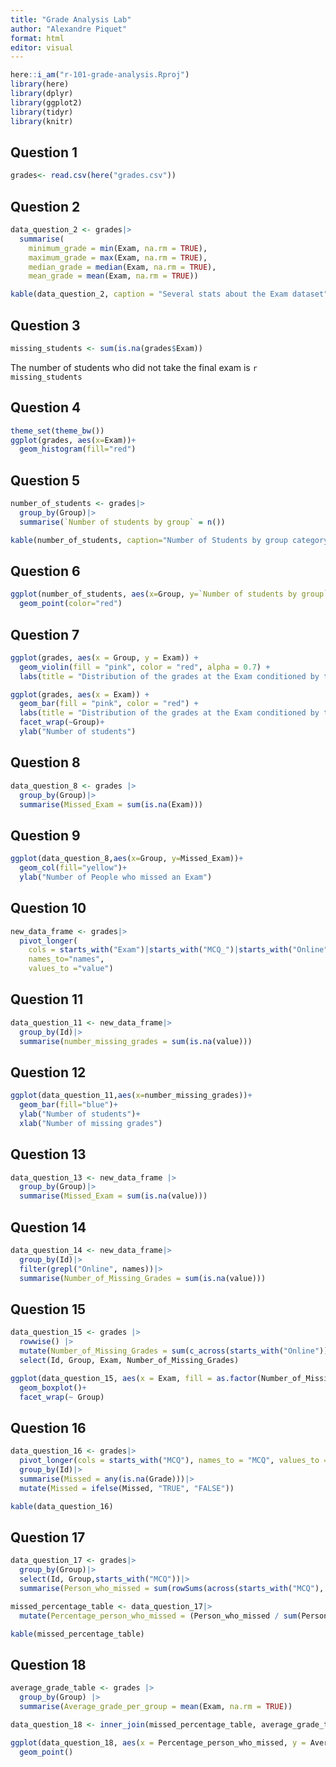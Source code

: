 ```yaml
---
title: "Grade Analysis Lab"
author: "Alexandre Piquet"
format: html
editor: visual
---
```


```r
here::i_am("r-101-grade-analysis.Rproj")
library(here)
library(dplyr)
library(ggplot2)
library(tidyr)
library(knitr)
```

## Question 1

```r
grades<- read.csv(here("grades.csv"))
```

## Question 2

```r
data_question_2 <- grades|>
  summarise(
    minimum_grade = min(Exam, na.rm = TRUE),
    maximum_grade = max(Exam, na.rm = TRUE),
    median_grade = median(Exam, na.rm = TRUE),
    mean_grade = mean(Exam, na.rm = TRUE))

kable(data_question_2, caption = "Several stats about the Exam dataset")
```

## Question 3

```r
missing_students <- sum(is.na(grades$Exam))
```

The number of students who did not take the final exam is `r missing_students`

## Question 4

```r
theme_set(theme_bw())
ggplot(grades, aes(x=Exam))+
  geom_histogram(fill="red")
```

## Question 5

```r
number_of_students <- grades|>
  group_by(Group)|>
  summarise(`Number of students by group` = n())

kable(number_of_students, caption="Number of Students by group category")
```

## Question 6

```r
ggplot(number_of_students, aes(x=Group, y=`Number of students by group`))+
  geom_point(color="red")
```

## Question 7

```r
ggplot(grades, aes(x = Group, y = Exam)) +
  geom_violin(fill = "pink", color = "red", alpha = 0.7) +
  labs(title = "Distribution of the grades at the Exam conditioned by the group")

ggplot(grades, aes(x = Exam)) +
  geom_bar(fill = "pink", color = "red") +
  labs(title = "Distribution of the grades at the Exam conditioned by the group") +
  facet_wrap(~Group)+
  ylab("Number of students")
```

## Question 8

```r
data_question_8 <- grades |>
  group_by(Group)|>
  summarise(Missed_Exam = sum(is.na(Exam)))
```

## Question 9

```r
ggplot(data_question_8,aes(x=Group, y=Missed_Exam))+
  geom_col(fill="yellow")+
  ylab("Number of People who missed an Exam")
```

## Question 10

```r
new_data_frame <- grades|>
  pivot_longer(
    cols = starts_with("Exam")|starts_with("MCQ_")|starts_with("Online"),
    names_to="names",
    values_to ="value")
```

## Question 11

```r
data_question_11 <- new_data_frame|>
  group_by(Id)|>
  summarise(number_missing_grades = sum(is.na(value)))
```

## Question 12

```r
ggplot(data_question_11,aes(x=number_missing_grades))+
  geom_bar(fill="blue")+
  ylab("Number of students")+
  xlab("Number of missing grades")
```

## Question 13

```r
data_question_13 <- new_data_frame |>
  group_by(Group)|>
  summarise(Missed_Exam = sum(is.na(value)))
```

## Question 14

```r
data_question_14 <- new_data_frame|>
  group_by(Id)|>
  filter(grepl("Online", names))|>
  summarise(Number_of_Missing_Grades = sum(is.na(value)))
```

## Question 15

```r
data_question_15 <- grades |>
  rowwise() |>
  mutate(Number_of_Missing_Grades = sum(c_across(starts_with("Online")),na.rm = TRUE))|>
  select(Id, Group, Exam, Number_of_Missing_Grades)

ggplot(data_question_15, aes(x = Exam, fill = as.factor(Number_of_Missing_Grades))) +
  geom_boxplot()+
  facet_wrap(~ Group)
```
## Question 16

```r
data_question_16 <- grades|>
  pivot_longer(cols = starts_with("MCQ"), names_to = "MCQ", values_to = "Grade")|>
  group_by(Id)|>
  summarise(Missed = any(is.na(Grade)))|>
  mutate(Missed = ifelse(Missed, "TRUE", "FALSE"))

kable(data_question_16)
```

## Question 17

```r
data_question_17 <- grades|>
  group_by(Group)|>
  select(Id, Group,starts_with("MCQ"))|>
  summarise(Person_who_missed = sum(rowSums(across(starts_with("MCQ"), ~is.na(.))) > 0, na.rm = TRUE))

missed_percentage_table <- data_question_17|>
  mutate(Percentage_person_who_missed = (Person_who_missed / sum(Person_who_missed, na.rm = TRUE)) * 100)

kable(missed_percentage_table)
```

## Question 18

```r
average_grade_table <- grades |>
  group_by(Group) |>
  summarise(Average_grade_per_group = mean(Exam, na.rm = TRUE))

data_question_18 <- inner_join(missed_percentage_table, average_grade_table, by = "Group")

ggplot(data_question_18, aes(x = Percentage_person_who_missed, y = Average_grade_per_group, color = Group)) +
  geom_point()
```


